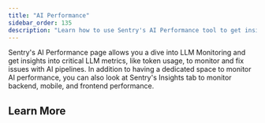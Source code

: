 ```yaml
---
title: "AI Performance"
sidebar_order: 135
description: "Learn how to use Sentry's AI Performance tool to get insights into things that may be affecting your application health, including critical LLM metrics."
---
```


<Include name="feature-limited-on-team-retention.mdx" />

Sentry's AI Performance page allows you a dive into LLM Monitoring and get insights into critical LLM metrics, like token usage, to monitor and fix issues with AI pipelines. In addition to having a dedicated space to monitor AI performance, you can also look at Sentry's Insights tab to monitor backend, mobile, and frontend performance.

## Learn More

<PageGrid />
